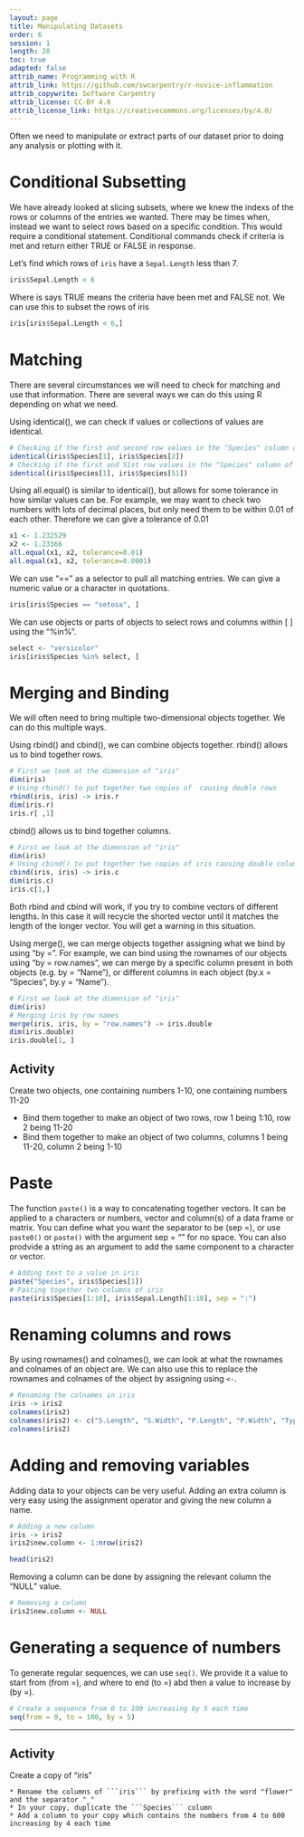 ```yaml
---
layout: page
title: Manipulating Datasets
order: 6
session: 1
length: 20
toc: true
adapted: false
attrib_name: Programming with R
attrib_link: https://github.com/swcarpentry/r-novice-inflammation
attrib_copywrite: Software Carpentry
attrib_license: CC-BY 4.0
attrib_license_link: https://creativecommons.org/licenses/by/4.0/
---
```


Often we need to manipulate or extract parts of our dataset prior to doing any analysis or plotting with it.



# Conditional Subsetting

We have already looked at slicing subsets, where we knew the indexs of the rows or columns of the entries we wanted. 
There may be times when, instead we want to select rows based on a specific condition. This would require a conditional 
statement. Conditional commands check if criteria is met and return either TRUE or FALSE in response.

Let's find which rows of ```iris``` have a ```Sepal.Length``` less than 7.

```r
iris$Sepal.Length < 6
```

Where is says TRUE means the criteria have been met and FALSE not. We can use this to subset the rows of iris

```r
iris[iris$Sepal.Length < 6,]

```

# Matching

There are several circumstances we will need to check for matching and use that information. There are several ways 
we can do this using R depending on what we need.

Using identical(), we can check if values or collections of values are identical.

```r
# Checking if the first and second row values in the "Species" column of iris are identical
identical(iris$Species[1], iris$Species[2])
# Checking if the first and 51st row values in the "Species" column of iris are identical
identical(iris$Species[1], iris$Species[51])
```

Using all.equal() is similar to identical(), but allows for some tolerance in how similar values can be. For example, we may want to check two numbers with lots of decimal places, but only need them to be within 0.01 of each other. Therefore we can give a tolerance of 0.01

``` r
x1 <- 1.232529
x2 <- 1.23366
all.equal(x1, x2, tolerance=0.01)
all.equal(x1, x2, tolerance=0.0001)
```

We can use "==" as a selector to pull all matching entries. We can give a numeric value or a character in quotations.

```r
iris[iris$Species == "setosa", ]
```

We can use objects or parts of objects to select rows and columns within [ ] using the "%in%".   

```r
select <- "versicolor"
iris[iris$Species %in% select, ]
```



# Merging and Binding 

We will often need to bring multiple two-dimensional objects together. We can do this multiple ways. 

Using rbind() and cbind(), we can combine objects together. rbind() allows us to bind together rows.

```r
# First we look at the dimension of "iris"
dim(iris)
# Using rbind() to put together two copies of  causing double rows
rbind(iris, iris) -> iris.r
dim(iris.r)
iris.r[ ,1]
```

cbind() allows us to bind together columns.

```r
# First we look at the dimension of "iris"
dim(iris)
# Using cbind() to put together two copies of iris causing double columns
cbind(iris, iris) -> iris.c
dim(iris.c)
iris.c[1,]
```

Both rbind and cbind will work, if you try to combine vectors of different lengths. In this case it will recycle the shorted vector
until it matches the length of the longer vector. You will get a warning in this situation. 

Using merge(), we can merge objects together assigning what we bind by using "by =". For example, we can bind using the rownames of our objects using "by = row.names", we can merge by a specific column present in both objects (e.g. by = "Name"), or different columns in each object (by.x = "Species", by.y = "Name").

``` r
# First we look at the dimension of "iris"
dim(iris)
# Merging iris by row names
merge(iris, iris, by = "row.names") -> iris.double
dim(iris.double)
iris.double[1, ]
```

## Activity 

Create two objects, one containing numbers 1-10, one containing numbers 11-20

* Bind them together to make an object of two rows, row 1 being 1:10, row 2 being 11-20
* Bind them together to make an object of two columns, columns 1 being 11-20, column 2 being 1-10


# Paste

The function ```paste()``` is a way to concatenating together vectors. It can be applied to a characters or numbers, 
vector and column(s) of a data frame or matrix. You can define what you want the separator to be (sep =), or use 
```paste0()``` or ```paste()``` with the argument sep = "" for no space. You can also prodvide a string as an argument
to add the same component to a character or vector.

``` r
# Adding text to a value in iris
paste("Species", iris$Species[1])
# Pasting together two columns of iris
paste(iris$Species[1:10], iris$Sepal.Length[1:10], sep = ":")
```


# Renaming columns and rows 

By using rownames() and colnames(), we can look at what the rownames and colnames of an object are. We can also use this 
to replace the rownames and colnames of the object by assigning using ```<-```.

``` r
# Renaming the colnames in iris
iris -> iris2
colnames(iris2)
colnames(iris2) <- c("S.Length", "S.Width", "P.Length", "P.Width", "Type")
colnames(iris2)
```


# Adding and removing variables

Adding data to your objects can be very useful. Adding an extra column is very easy using the assignment operator
and giving the new column a name.

``` r
# Adding a new column
iris -> iris2
iris2$new.column <- 1:nrow(iris2)

head(iris2)
```

Removing a column can be done by assigning the relevant column the "NULL" value.

``` r
# Removing a column
iris2$new.column <- NULL
```


# Generating a sequence of numbers

To generate regular sequences, we can use ```seq()```. We provide it a value to start from (from =), and where to 
end (to =) abd then a value to increase by (by =).

``` r
# Create a sequence from 0 to 100 increasing by 5 each time
seq(from = 0, to = 100, by = 5)
```

***

## Activity

Create a copy of "iris"

    * Rename the columns of ```iris``` by prefixing with the word "flower" and the separator "_"
    * In your copy, duplicate the ```Species``` column
    * Add a column to your copy which contains the numbers from 4 to 600 increasing by 4 each time

